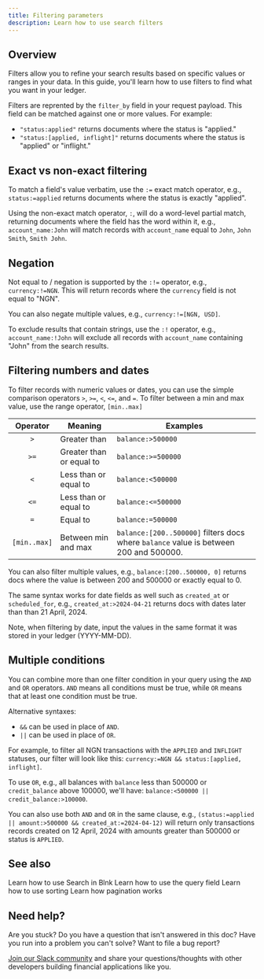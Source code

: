 ```yaml
---
title: Filtering parameters
description: Learn how to use search filters
---
```


## Overview

Filters allow you to refine your search results based on specific values or ranges in your data. In this guide, you'll learn how to use filters to find what you want in your ledger.

Filters are reprented by the `filter_by` field in your request payload. This field can be matched against one or more values. For example:

- `"status:applied"` returns documents where the status is "applied."
- `"status:[applied, inflight]"` returns documents where the status is "applied" or "inflight."

## Exact vs non-exact filtering

To match a field's value verbatim, use the `:=` exact match operator, e.g., `status:=applied` returns documents where the status is exactly "applied".

Using the non-exact match operator, `:`, will do a word-level partial match, returning documents where the field has the word within it, e.g., `account_name:John` will match records with `account_name` equal to `John`, `John Smith`, `Smith John`.

## Negation

Not equal to / negation is supported by the `:!=` operator, e.g., `currency:!=NGN`. This will return records where the `currency` field is not equal to "NGN". 

You can also negate multiple values, e.g., `currency:!=[NGN, USD]`.

To exclude results that contain strings, use the `:!` operator, e.g., `account_name:!John` will exclude all records with `account_name` containing "John" from the search results.

## Filtering numbers and dates

To filter records with numeric values or dates, you can use the simple comparison operators `>`, `>=`, `<`, `<=`, and `=`. To filter between a min and max value, use the range operator, `[min..max]`

| Operator | Meaning | Examples |
| :---: | --- | ---
| `>` | Greater than | `balance:>500000`
| `>=` | Greater than or equal to | `balance:>=500000`
| `<` | Less than or equal to | `balance:<500000`
| `<=` | Less than or equal to | `balance:<=500000` 
| `=` | Equal to | `balance:=500000`
| `[min..max]` | Between min and max | `balance:[200..500000]` filters docs where `balance` value is between 200 and 500000.

You can also filter multiple values, e.g., `balance:[200..500000, 0]` returns docs where the value is between 200 and 500000 or exactly equal to 0.

The same syntax works for date fields as well such as `created_at` or `scheduled_for`, e.g., `created_at:>2024-04-21` returns docs with dates later than than 21 April, 2024. 

Note, when filtering by date, input the values in the same format it was stored in your ledger (YYYY-MM-DD).

## Multiple conditions

You can combine more than one filter condition in your query using the `AND` and `OR` operators. `AND` means all conditions must be true, while `OR` means that at least one condition must be true.

Alternative syntaxes:
- `&&` can be used in place of `AND`.
- `||` can be used in place of `OR`.

For example, to filter all NGN transactions with the `APPLIED` and `INFLIGHT` statuses, our filter will look like this: `currency:=NGN && status:[applied, inflight]`. 

To use `OR`, e.g., all balances with `balance` less than 500000 or `credit_balance` above 100000, we'll have: `balance:<500000 || credit_balance:>100000`.

You can also use both `AND` and `OR` in the same clause, e.g., `(status:=applied || amount:>500000 && created_at:=2024-04-12)` will return only transactions records created on 12 April, 2024 with amounts greater than 500000 or status is `APPLIED`.

## See also

<CardGroup>
    <Card title="Get started with Search" href="overview" icon="book-open-cover">
        Learn how to use Search in Blnk
    </Card>
    <Card title="Query parameters" href="query-parameters" icon="book-open-cover">
        Learn how to use the query field
    </Card>
    <Card title="Sorting parameters" href="sorting-parameters" icon="book-open-cover">
        Learn how to use sorting 
    </Card>
    <Card title="Pagination parameters" href="pagination-parameters" icon="book-open-cover">
        Learn how pagination works
    </Card>
</CardGroup>

## Need help?

Are you stuck? Do you have a question that isn't answered in this doc? Have you run into a problem you can't solve? Want to file a bug report?

[Join our Slack community](https://join.slack.com/t/blnk-ledger/shared_invite/zt-2fwdivkvm-zHW4F8lwtVsbIaPg~dyx9w) and share your questions/thoughts with other developers building financial applications like you.